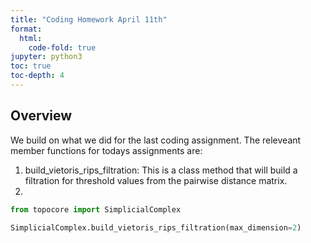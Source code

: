```yaml
---
title: "Coding Homework April 11th"
format:
  html:
    code-fold: true
jupyter: python3
toc: true
toc-depth: 4
---
```



## Overview

We build on what we did for the last coding assignment.
The releveant member functions for todays assignments are:

1. build_vietoris_rips_filtration: This is a class method that will build a filtration for threshold values from the pairwise distance matrix.
2.



```python

from topocore import SimplicialComplex

SimplicialComplex.build_vietoris_rips_filtration(max_dimension=2)


```
